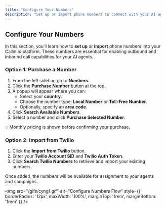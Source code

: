 ```yaml
---
title: "Configure Your Numbers"
description: "Set up or import phone numbers to connect with your AI agents in Callin.io."
---
```


## Configure Your Numbers

In this section, you’ll learn how to **set up** or **import** phone numbers into your Callin.io platform. These numbers are essential for enabling outbound and inbound call capabilities for your AI agents.

### Option 1: Purchase a Number

1. From the left sidebar, go to **Numbers**.
2. Click the **Purchase Number** button at the top.
3. A popup will appear where you can:
   - Select your **country**.
   - Choose the number type: **Local Number** or **Toll-Free Number**.
   - Optionally, specify an **area code**.
4. Click **Search Available Numbers**.
5. Select a number and click **Purchase Selected Number**.

💡 Monthly pricing is shown before confirming your purchase.

### Option 2: Import from Twilio

1. Click the **Import from Twilio** button.
2. Enter your **Twilio Account SID** and **Twilio Auth Token**.
3. Click **Search Twilio Numbers** to retrieve and import your existing numbers.

Once added, the numbers will be available for assignment to your agents and campaigns.

<img
  src="/gifs/cyng1.gif"
  alt="Configure Numbers Flow"
  style={{ borderRadius: '12px', maxWidth: '100%', marginTop: '1rem', marginBottom: '1rem' }}
/>


